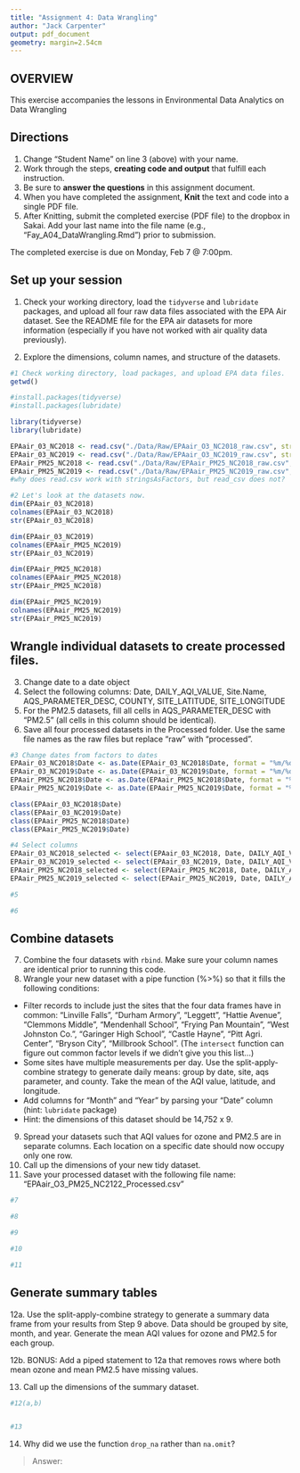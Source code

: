 ```yaml
---
title: "Assignment 4: Data Wrangling"
author: "Jack Carpenter"
output: pdf_document
geometry: margin=2.54cm
---
```


## OVERVIEW

This exercise accompanies the lessons in Environmental Data Analytics on Data Wrangling 

## Directions
1. Change "Student Name" on line 3 (above) with your name.
2. Work through the steps, **creating code and output** that fulfill each instruction.
3. Be sure to **answer the questions** in this assignment document.
4. When you have completed the assignment, **Knit** the text and code into a single PDF file.
5. After Knitting, submit the completed exercise (PDF file) to the dropbox in Sakai. Add your last name into the file name (e.g., "Fay_A04_DataWrangling.Rmd") prior to submission.

The completed exercise is due on Monday, Feb 7 @ 7:00pm.

## Set up your session 
1. Check your working directory, load the `tidyverse` and `lubridate` packages, and upload all four raw data files associated with the EPA Air dataset. See the README file for the EPA air datasets for more information (especially if you have not worked with air quality data previously). 

2. Explore the dimensions, column names, and structure of the datasets. 

```r
#1 Check working directory, load packages, and upload EPA data files.
getwd()

#install.packages(tidyverse)
#install.packages(lubridate)

library(tidyverse)
library(lubridate)

EPAair_03_NC2018 <- read.csv("./Data/Raw/EPAair_O3_NC2018_raw.csv", stringsAsFactors = TRUE)
EPAair_03_NC2019 <- read.csv("./Data/Raw/EPAair_O3_NC2019_raw.csv", stringsAsFactors = TRUE)
EPAair_PM25_NC2018 <- read.csv("./Data/Raw/EPAair_PM25_NC2018_raw.csv", stringsAsFactors = TRUE)
EPAair_PM25_NC2019 <- read.csv("./Data/Raw/EPAair_PM25_NC2019_raw.csv", stringsAsFactors = TRUE)
#why does read.csv work with stringsAsFactors, but read_csv does not? 

#2 Let's look at the datasets now.
dim(EPAair_03_NC2018)
colnames(EPAair_03_NC2018)
str(EPAair_03_NC2018)

dim(EPAair_03_NC2019)
colnames(EPAair_PM25_NC2019)
str(EPAair_03_NC2019)

dim(EPAair_PM25_NC2018)
colnames(EPAair_PM25_NC2018)
str(EPAair_PM25_NC2018)

dim(EPAair_PM25_NC2019)
colnames(EPAair_PM25_NC2019)
str(EPAair_PM25_NC2019)

```

## Wrangle individual datasets to create processed files.
3. Change date to a date object
4. Select the following columns: Date, DAILY_AQI_VALUE, Site.Name, AQS_PARAMETER_DESC, COUNTY, SITE_LATITUDE, SITE_LONGITUDE
5. For the PM2.5 datasets, fill all cells in AQS_PARAMETER_DESC with "PM2.5" (all cells in this column should be identical).
6. Save all four processed datasets in the Processed folder. Use the same file names as the raw files but replace "raw" with "processed".

```r
#3 Change dates from factors to dates
EPAair_03_NC2018$Date <- as.Date(EPAair_03_NC2018$Date, format = "%m/%d/%Y")
EPAair_03_NC2019$Date <- as.Date(EPAair_03_NC2019$Date, format = "%m/%d/%Y")
EPAair_PM25_NC2018$Date <- as.Date(EPAair_PM25_NC2018$Date, format = "%d/%m/%Y")
EPAair_PM25_NC2019$Date <- as.Date(EPAair_PM25_NC2019$Date, format = "%d/%m/%Y")

class(EPAair_03_NC2018$Date)
class(EPAair_03_NC2019$Date)
class(EPAair_PM25_NC2018$Date)
class(EPAair_PM25_NC2019$Date)

#4 Select columns
EPAair_03_NC2018_selected <- select(EPAair_03_NC2018, Date, DAILY_AQI_VALUE, Site.Name, AQS_PARAMETER_DESC, COUNTY, SITE_LATITUDE, SITE_LONGITUDE)
EPAair_03_NC2019_selected <- select(EPAair_03_NC2019, Date, DAILY_AQI_VALUE, Site.Name, AQS_PARAMETER_DESC, COUNTY, SITE_LATITUDE, SITE_LONGITUDE)
EPAair_PM25_NC2018_selected <- select(EPAair_PM25_NC2018, Date, DAILY_AQI_VALUE, Site.Name, AQS_PARAMETER_DESC, COUNTY, SITE_LATITUDE, SITE_LONGITUDE)
EPAair_PM25_NC2019_selected <- select(EPAair_PM25_NC2019, Date, DAILY_AQI_VALUE, Site.Name, AQS_PARAMETER_DESC, COUNTY, SITE_LATITUDE, SITE_LONGITUDE)

#5

#6

```


## Combine datasets
7. Combine the four datasets with `rbind`. Make sure your column names are identical prior to running this code. 
8. Wrangle your new dataset with a pipe function (%>%) so that it fills the following conditions: 

* Filter records to include just the sites that the four data frames have in common: "Linville Falls", "Durham Armory", "Leggett", "Hattie Avenue", "Clemmons Middle", "Mendenhall School", "Frying Pan Mountain", "West Johnston Co.", "Garinger High School", "Castle Hayne", "Pitt Agri. Center", "Bryson City", "Millbrook School". (The `intersect` function can figure out common factor levels if we didn't give you this list...)
* Some sites have multiple measurements per day. Use the split-apply-combine strategy to generate daily means: group by date, site, aqs parameter, and county. Take the mean of the AQI value, latitude, and longitude.
* Add columns for "Month" and "Year" by parsing your "Date" column (hint: `lubridate` package)
* Hint: the dimensions of this dataset should be 14,752 x 9.

9. Spread your datasets such that AQI values for ozone and PM2.5 are in separate columns. Each location on a specific date should now occupy only one row.
10. Call up the dimensions of your new tidy dataset.
11. Save your processed dataset with the following file name: "EPAair_O3_PM25_NC2122_Processed.csv"

```r
#7

#8

#9

#10

#11

```


## Generate summary tables
12a. Use the split-apply-combine strategy to generate a summary data frame from your results from Step 9 above. Data should be grouped by site, month, and year. Generate the mean AQI values for ozone and PM2.5 for each group. 

12b. BONUS: Add a piped statement to 12a that removes rows where both mean ozone and mean PM2.5 have missing values. 

13. Call up the dimensions of the summary dataset.


```r
#12(a,b)


#13

```

14. Why did we use the function `drop_na` rather than `na.omit`?

> Answer: 
